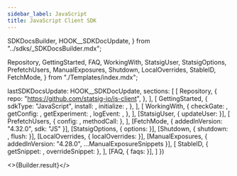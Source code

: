 ```yaml
---
sidebar_label: JavaScript
title: JavaScript Client SDK
---
```


  SDKDocsBuilder,
  HOOK__SDKDocUpdate,
} from "../sdks/_SDKDocsBuilder.mdx";

  Repository,
  GettingStarted,
  FAQ,
  WorkingWith,
  StatsigUser,
  StatsigOptions,
  PrefetchUsers,
  ManualExposures,
  Shutdown,
  LocalOverrides,
  StableID,
  FetchMode,
} from "./Templates/index.mdx";


  lastSDKDocsUpdate: HOOK__SDKDocUpdate,
  sections: [
    [
      Repository,
      {
        repo: "https://github.com/statsig-io/js-client",
      },
    ],
    [
      GettingStarted,
      {
        sdkType: "JavaScript",
        install: <Install />,
        initialize: <Initialize />,
      },
    ],
    [
      WorkingWith,
      {
        checkGate: <CheckGate />,
        getConfig: <GetConfig />,
        getExperiment: <GetExperiment />,
        logEvent: <LogEvent />,
      },
    ],
    [StatsigUser, { updateUser: <UpdateUser /> }],
    [
      PrefetchUsers,
      { config: <PrefetchUsersConfig />, methodCall: <PrefetchUsersMethod /> },
    ],
    [FetchMode, { addedInVersion: "4.32.0", sdk: "JS" }],
    [StatsigOptions, { options: <Options /> }],
    [Shutdown, { shutdown: <ShutdownSnippet />, flush: <FlushSnippet /> }],
    [LocalOverrides, { localOverrides: <LocalOverridesSnippet /> }],
    [ManualExposures, { addedInVersion: "4.28.0", ...ManualExposureSnippets }],
    [
      StableID,
      { getSnippet: <GetStableID />, overrideSnippet: <OverrideStableID /> },
    ],
    [FAQ, { faqs: <MoreFAQs /> }],
  ]
})


<>{Builder.result}</>

